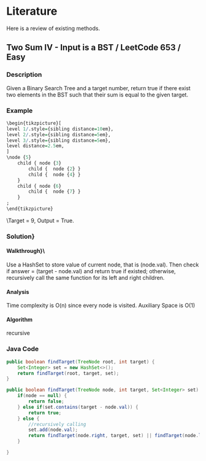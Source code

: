 # Literature

Here is a review of existing methods.

## Two Sum IV - Input is a BST / LeetCode 653 / Easy

### Description
Given a Binary Search Tree and a target number, return true if there exist two elements in the BST such that their sum
is equal to the given target.

### Example
```r
\begin{tikzpicture}[
level 1/.style={sibling distance=10em},
level 2/.style={sibling distance=5em},
level 3/.style={sibling distance=5em},
level distance=2.5em,
]
\node {5}
    child { node {3}
        child {  node {2} }
        child {  node {4} }
    }
    child { node {6}
        child {  node {7} }
    }
;
\end{tikzpicture}
```
\\Target = 9, Output = True.

### Solution}
#### Walkthrough}\\
Use a HashSet to store value of current node, that is (node.val). Then check if answer = (target - node.val)
and return true if existed; otherwise, recursively call the same function for its left and right children.

#### Analysis
Time complexity is O(n) since every node is visited. Auxiliary Space is O(1)

#### Algorithm
recursive

### Java Code
```java
public boolean findTarget(TreeNode root, int target) {
    Set<Integer> set = new HashSet<>();
    return findTarget(root, target, set);
}

public boolean findTarget(TreeNode node, int target, Set<Integer> set) {
    if(node == null) {
        return false;
    } else if(set.contains(target - node.val)) {
        return true;
    } else {
        //recursively calling
        set.add(node.val);
        return findTarget(node.right, target, set) || findTarget(node.left, target, set);
    }

}
```
